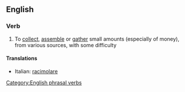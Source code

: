 ==English==

===Verb===
{{en-verb|inf=to [[scrape]] [[together]]|scrapes together|scraping together|scraped together}}

# To [[collect]], [[assemble]] or [[gather]] small amounts (especially of money), from various sources, with some difficulty

====Translations====
{{top}}
*Italian: [[racimolare]]
{{mid}}

{{bottom}}

[[Category:English phrasal verbs]]